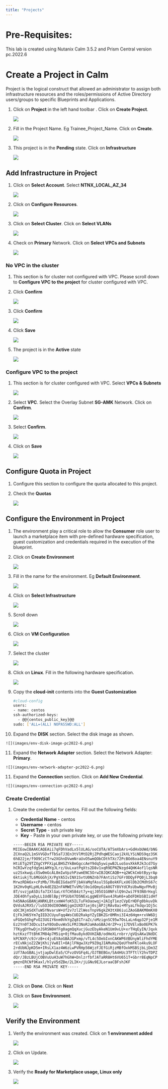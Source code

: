 ---
title: "Projects"
---

# Pre-Requisites:

This lab is created using Nutanix Calm 3.5.2 and Prism Central version pc.2022.6

# Create a Project in Calm

Project is the logical construct that allowed an administrator to assign both infrastructure resources and the roles/permissions of Active Directory users/groups to specific Blueprints and Applications.

1.  Click on **Project** in the left hand toolbar . Click on **Create
    Project**.

    ![](images/project_list.png)

2.  Fill in the Project Name. Eg Trainee_Project_Name. Click on
    **Create**.

    ![](images/project_namel.png)

3.  This project is in the **Pending** state.  Click on **Infrastructure**

    ![](images/project-details-pc2022-6.png)

## Add Infrastructure in Project

1.  Click on **Select Account**. Select **NTNX_LOCAL_AZ_34**

    ![](images/add-infrastructure-pc2022-6.png)

2.  Click on **Configure Resources**. 

    ![](images/project-infrastructure-pc2022-6.png)

3.  Click on **Select Cluster**.  Click on **Select VLANs**

    ![](images/select-cluster-pc2022-6.png)

4.  Check on **Primary** Network.  Click on **Select VPCs and Subnets**

    ![](images/select-vlan-pc2022-6.png)

### No VPC in the cluster

1.  This section is for cluster not configured with VPC.  Please scroll down to **Configure VPC to the project** for cluster configured with VPC.

2.  Click **Confirm**

    ![](images/no-vpc.png)

3.  Click **Confirm**

    ![](images/no-vpc-confirm.png)

4.  Click **Save**   

    ![](images/save-no-vpc.png)

5.  The project is in the **Active** state

    ![](images/project-active.png)

### Configure VPC to the project 

1.  This section is for cluster configured with VPC.  Select **VPCs & Subnets**

    ![](images/project-vpc-2022-6.png)

2.  Select **VPC**. Select the Overlay Subnet **SG-AMK** Network. Click
    on **Confirm**.

    ![](images/project-vpc-2022-6.png)

3.  Select **Confirm**.

    ![](images/project-vpc-confirm-pc2022-6.png)

4.  Click on **Save**

    ![](images/project-infrastructure-save-pc2022-6.png)

## Configure Quota in Project

1.  Configure this section to configure the quota allocated to this project.

2.  Check the **Quotas**

    ![](images/project-quota-pc2022-6.png)


## Configure the Environment in Project

1.  The environment play a critical role to allow the **Consumer** role
    user to launch a marketplace item with pre-defined hardware
    specification, guest customization and credentials required in the
    execution of the blueprint.

2.  Click on **Create Environment**

    ![](images/create-environment.png)

3.  Fill in the name for the environment. Eg **Default Environment**.

    ![](images/default-environment.png)

4.  Click on **Select Infrastructure**

    ![](images/select-infrastructure.png)
  
5.  Scroll down

    ![](images/Environment-Detail.png)

6.  Click on **VM Configuration**

    ![](images/vm-configuration.png)

7.  Select the cluster

    ![](images/env-select-cluster-pc2022-6.png)

8.  Click on **Linux**. Fill in the following hardware specification.

    ![](images/linux-hw-pc2022-6.png)

9.  Copy the **cloud-init** contents into the **Guest Customization**

    ``` bash
    #cloud-config
    users:
    - name: centos
    ssh-authorized-keys:
      - @@{centos_public_key}@@
    sudo: ['ALL=(ALL) NOPASSWD:ALL'] 
    ```

10.  Expand the **DISK** section. Select the disk image as shown.

    ![](images/env-disk-image-pc2022-6.png)

11.  Expand the **Network Adapter** section. Select the Network Adapter:
    **Primary**.

    ![](images/env-network-adapter-pc2022-6.png)

11.  Expand the **Connection** section. Click on **Add New Credential**.

    ![](images/env-connection-pc2022-6.png)

### Create Credential

1.  Create the credential for centos. Fill out the following fields:

    -   **Credential Name** - centos
    -   **Username** - centos
    -   **Secret Type** - ssh private key
    -   **Key** - Paste in your own private key, or use the following private key:

    ```bash
    -----BEGIN RSA PRIVATE KEY-----
    MIIEowIBAAKCAQEAii7qFDhVadLx5lULAG/ooCUTA/ATSmXbArs+GdHxbUWd/bNG
    ZCXnaQ2L1mSVVGDxfTbSaTJ3En3tVlMtD2RjZPdhqWESCaoj2kXLYSiNDS9qz3SK
    6h822je/f9O9CzCTrw2XGhnDVwmNraUvO5wmQObCDthTXc72PcBOd6oa4ENsnuY9
    HtiETg29TZXgCYPFXipLBHSZYkBmGgccAeY9dq5ywiywBJLuoSovXkkRJk3cd7Gy
    hCRIwYzqfdgSmiAMYgJLrz/UuLxatPqXts2D8v1xqR9EPNZNzgd4QHK4of1lqsNR
    uz2SxkwqLcXSw0mGcAL8mIwVpzhPzwmENC5OrwIBJQKCAQB++q2WCkCmbtByyrAp
    6ktiukjTL6MGGGhjX/PgYA5IvINX1SvtU0NZnb7FAntiSz7GFrODQyFPQ0jL3bq0
    MrwzRDA6x+cPzMb/7RvBEIGdadfFjbAVaMqfAsul5SpBokKFLxU6lDb2CMdhS67c
    1K2Hv0qKLpHL0vAdEZQ2nFAMWETvVMzl0o1dQmyGzA0GTY8VYdCRsUbwNgvFMvBj
    8T/svzjpASDifa7IXlGaLrXfCH584zt7y+qjJ05O1G0NFslQ9n2wi7F93N8rHxgl
    JDE4OhfyaDyLL1UdBlBpjYPSUbX7D5NExLggWEVFEwx4JRaK6+aDdFDKbSBIidHf
    h45NAoGBANjANRKLBtcxmW4foK5ILTuFkOaowqj+2AIgT1ezCVpErHDFg0bkuvDk
    QVdsAJRX5//luSO30dI0OWWGjgmIUXD7iej0sjAPJjRAv8ai+MYyaLfkdqv1Oj5c
    oDC3KjmSdXTuWSYNvarsW+Uf2v7zlZlWesTnpV6gkZH3tX86iuiZAoGBAKM0mKX0
    EjFkJH65Ym7gIED2CUyuFqq4WsCUD2RakpYZyIBKZGr8MRni3I4z6Hqm+rxVW6Dj
    uFGQe5GhgPvO23UG1Y6nm0VkYgZq81TraZc/oMzignSC95w7OsLaLn6qp32Fje1M
    Ez2Yn0T3dDcu1twY8OoDuvWx5LFMJ3NoRJaHAoGBAJ4rZP+xj17DVElxBo0EPK7k
    7TKygDYhwDjnJSRSN0HfFg0agmQqXucjGuzEbyAkeN1Um9vLU+xrTHqEyIN/Jqxk
    hztKxzfTtBhK7M84p7M5iq+0jfMau8ykdOVHZAB/odHeXLrnbrr/gVQsAKw1NdDC
    kPCNXP/c9JrzB+c4juEVAoGBAJGPxmp/vTL4c5OebIxnCAKWP6VBUnyWliFhdYME
    rECvNkjoZ2ZWjKhijVw8Il+OAjlFNgwJXzP9Z0qJIAMuHa2QeUfhmFKlo4ku9LOF
    2rdUbNJpKD5m+IRsLX1az4W6zLwPVRHp56WjzFJEfGiRjzMBfOxkMSBSjbLjDm3Z
    iUf7AoGBALjvtjapDwlEa5/CFvzOVGFq4L/OJTBEBGx/SA4HUc3TFTtlY2hvTDPZ
    dQr/JBzLBUjCOBVuUuH3uW7hGhW+DnlzrfbfJATaRR8Ht6VU651T+Gbrr8EqNpCP
    gmznERCNf9Kaxl/hlyV5dZBe/2LIK+/jLGNu9EJLoraaCBFshJKF
    -----END RSA PRIVATE KEY-----
    ```

    ![](images/centos_credential.png)

2.  Click on **Done**. Click on **Next**

3.  Click on **Save Environment**.

    ![](images/Save_Environment.png)

## Verify the Environment

1.  Verify the environment was created. Click on **1 environment added**

    ![](images/project-details-2-pc2022-6.png)

2.  Click on Update.

    ![](images/update-env-pc2022-6.png)

3.  Verify the **Ready for Marketplace usage, Linux only**

    ![](images/linux-env-verification-pc2022-6.png)
